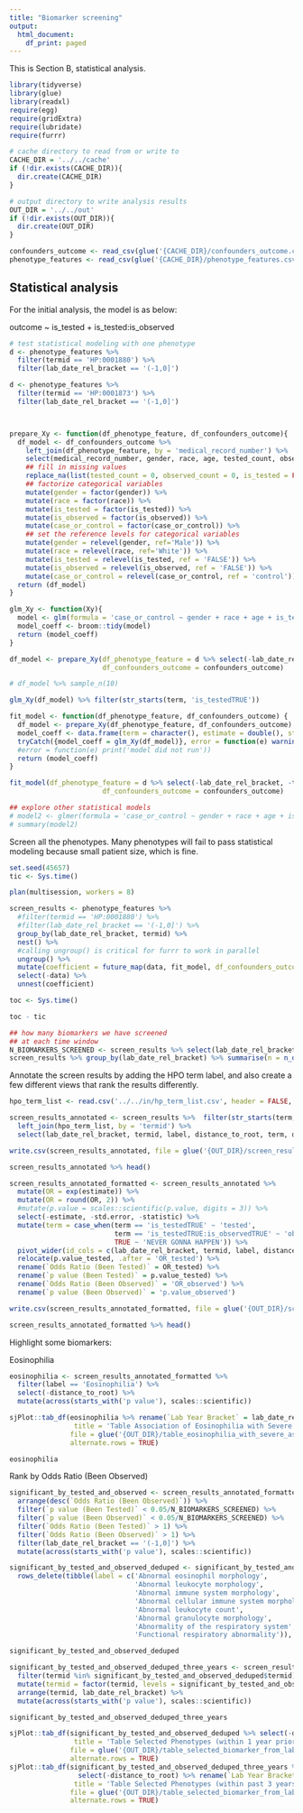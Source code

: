 ```yaml
---
title: "Biomarker screening"
output:
  html_document:
    df_print: paged
---
```


This is Section B, statistical analysis. 

```r
library(tidyverse)
library(glue)
library(readxl)
require(egg)
require(gridExtra)
require(lubridate)
require(furrr)

# cache directory to read from or write to
CACHE_DIR = '../../cache'
if (!dir.exists(CACHE_DIR)){
  dir.create(CACHE_DIR)
}

# output directory to write analysis results
OUT_DIR = '../../out'
if (!dir.exists(OUT_DIR)){
  dir.create(OUT_DIR)
}

confounders_outcome <- read_csv(glue('{CACHE_DIR}/confounders_outcome.csv'))
phenotype_features <- read_csv(glue('{CACHE_DIR}/phenotype_features.csv'))
```


## Statistical analysis
For the initial analysis, the model is as below:

outcome ~ is_tested + is_tested:is_observed


```r
# test statistical modeling with one phenotype
d <- phenotype_features %>% 
  filter(termid == 'HP:0001880') %>%
  filter(lab_date_rel_bracket == '(-1,0]')

d <- phenotype_features %>% 
  filter(termid == 'HP:0001873') %>%
  filter(lab_date_rel_bracket == '(-1,0]')



prepare_Xy <- function(df_phenotype_feature, df_confounders_outcome){
  df_model <- df_confounders_outcome %>% 
    left_join(df_phenotype_feature, by = 'medical_record_number') %>%
    select(medical_record_number, gender, race, age, tested_count, observed_count, is_tested, is_observed, case_or_control) %>%
    ## fill in missing values
    replace_na(list(tested_count = 0, observed_count = 0, is_tested = FALSE, is_observed = FALSE)) %>%
    ## factorize categorical variables
    mutate(gender = factor(gender)) %>%
    mutate(race = factor(race)) %>%
    mutate(is_tested = factor(is_tested)) %>%
    mutate(is_observed = factor(is_observed)) %>%
    mutate(case_or_control = factor(case_or_control)) %>%
    ## set the reference levels for categorical variables
    mutate(gender = relevel(gender, ref='Male')) %>%
    mutate(race = relevel(race, ref='White')) %>%
    mutate(is_tested = relevel(is_tested, ref = 'FALSE')) %>%
    mutate(is_observed = relevel(is_observed, ref = 'FALSE')) %>%
    mutate(case_or_control = relevel(case_or_control, ref = 'control'))
  return (df_model)
}

glm_Xy <- function(Xy){
  model <- glm(formula = 'case_or_control ~ gender + race + age + is_tested / is_observed', data = Xy, family = binomial(link = 'logit'))
  model_coeff <- broom::tidy(model)
  return (model_coeff)
}

df_model <- prepare_Xy(df_phenotype_feature = d %>% select(-lab_date_rel_bracket, -termid), 
                       df_confounders_outcome = confounders_outcome)

# df_model %>% sample_n(10)

glm_Xy(df_model) %>% filter(str_starts(term, 'is_testedTRUE'))

fit_model <- function(df_phenotype_feature, df_confounders_outcome) {
  df_model <- prepare_Xy(df_phenotype_feature, df_confounders_outcome)
  model_coeff <- data.frame(term = character(), estimate = double(), std.error = double(), statistic = double(), p.value = double())
  tryCatch({model_coeff = glm_Xy(df_model)}, error = function(e) warning('cannot fit model'))
  #error = function(e) print('model did not run'))
  return (model_coeff)
}

fit_model(df_phenotype_feature = d %>% select(-lab_date_rel_bracket, -termid), 
                       df_confounders_outcome = confounders_outcome)

## explore other statistical models
# model2 <- glmer(formula = 'case_or_control ~ gender + race + age + is_observed + (1 + is_observed | is_tested)', data = df_model, family = binomial(link = 'logit') )
# summary(model2)
```

Screen all the phenotypes. Many phenotypes will fail to pass statistical modeling because small patient size, which is fine. 

```r
set.seed(45657)
tic <- Sys.time()

plan(multisession, workers = 8)

screen_results <- phenotype_features %>% 
  #filter(termid == 'HP:0001880') %>%
  #filter(lab_date_rel_bracket == '(-1,0]') %>%
  group_by(lab_date_rel_bracket, termid) %>%
  nest() %>%
  #calling ungroup() is critical for furrr to work in parallel
  ungroup() %>%
  mutate(coefficient = future_map(data, fit_model, df_confounders_outcome = confounders_outcome)) %>%
  select(-data) %>%
  unnest(coefficient) 

toc <- Sys.time()

toc - tic
```
```r
## how many biomarkers we have screened
## at each time window
N_BIOMARKERS_SCREENED <- screen_results %>% select(lab_date_rel_bracket, termid) %>% distinct() %>% nrow()
screen_results %>% group_by(lab_date_rel_bracket) %>% summarise(n = n_distinct(termid))
```


Annotate the screen results by adding the HPO term label, and also create a few different views that rank the results differently. 
```r
hpo_term_list <- read.csv('../../in/hp_term_list.csv', header = FALSE, col.names = c('termid', 'distance_to_root', 'label'), stringsAsFactors = FALSE)

screen_results_annotated <- screen_results %>%  filter(str_starts(term, 'is_testedTRUE')) %>% arrange(lab_date_rel_bracket) %>%
  left_join(hpo_term_list, by = 'termid') %>%
  select(lab_date_rel_bracket, termid, label, distance_to_root, term, distance_to_root, estimate, std.error, statistic, p.value) 

write.csv(screen_results_annotated, file = glue('{OUT_DIR}/screen_results_annotated.csv'), row.names = FALSE)

screen_results_annotated %>% head()
```


```r
screen_results_annotated_formatted <- screen_results_annotated %>% 
  mutate(OR = exp(estimate)) %>% 
  mutate(OR = round(OR, 2)) %>% 
  #mutate(p.value = scales::scientific(p.value, digits = 3)) %>% 
  select(-estimate, -std.error, -statistic) %>% 
  mutate(term = case_when(term == 'is_testedTRUE' ~ 'tested',
                          term == 'is_testedTRUE:is_observedTRUE' ~ 'observed',
                          TRUE ~ 'NEVER GONNA HAPPEN')) %>% 
  pivot_wider(id_cols = c(lab_date_rel_bracket, termid, label, distance_to_root), names_from = term, values_from = c(OR, p.value)) %>% 
  relocate(p.value_tested, .after = 'OR_tested') %>% 
  rename(`Odds Ratio (Been Tested)` = OR_tested) %>% 
  rename(`p value (Been Tested)` = p.value_tested) %>% 
  rename(`Odds Ratio (Been Observed)` = 'OR_observed') %>% 
  rename(`p value (Been Observed)` = 'p.value_observed')

write.csv(screen_results_annotated_formatted, file = glue('{OUT_DIR}/screen_results_annotated.csv'), row.names = FALSE)

screen_results_annotated_formatted %>% head()
```

Highlight some biomarkers:

Eosinophilia
```r
eosinophilia <- screen_results_annotated_formatted %>% 
  filter(label == 'Eosinophilia') %>% 
  select(-distance_to_root) %>% 
  mutate(across(starts_with('p value'), scales::scientific))

sjPlot::tab_df(eosinophilia %>% rename(`Lab Year Bracket` = lab_date_rel_bracket), 
                title = 'Table Association of Eosinophilia with Severe Asthma',
               file = glue('{OUT_DIR}/table_eosinophilia_with_severe_asthma.html'),
               alternate.rows = TRUE)

eosinophilia
```

Rank by Odds Ratio (Been Observed)
```r
significant_by_tested_and_observed <- screen_results_annotated_formatted %>% 
  arrange(desc(`Odds Ratio (Been Observed)`)) %>% 
  filter(`p value (Been Tested)` < 0.05/N_BIOMARKERS_SCREENED) %>%
  filter(`p value (Been Observed)` < 0.05/N_BIOMARKERS_SCREENED) %>%
  filter(`Odds Ratio (Been Tested)` > 1) %>% 
  filter(`Odds Ratio (Been Observed)` > 1) %>% 
  filter(lab_date_rel_bracket == '(-1,0]') %>%
  mutate(across(starts_with('p value'), scales::scientific)) 

significant_by_tested_and_observed_deduped <- significant_by_tested_and_observed %>% 
  rows_delete(tibble(label = c('Abnormal eosinophil morphology', 
                               'Abnormal leukocyte morphology',
                               'Abnormal immune system morphology',
                               'Abnormal cellular immune system morphology',
                               'Abnormal leukocyte count',
                               'Abnormal granulocyte morphology',
                               'Abnormality of the respiratory system',
                               'Functional respiratory abnormality')), by = 'label')

significant_by_tested_and_observed_deduped
```
```r
significant_by_tested_and_observed_deduped_three_years <- screen_results_annotated_formatted %>% 
  filter(termid %in% significant_by_tested_and_observed_deduped$termid) %>% 
  mutate(termid = factor(termid, levels = significant_by_tested_and_observed_deduped$termid)) %>% 
  arrange(termid, lab_date_rel_bracket) %>%
  mutate(across(starts_with('p value'), scales::scientific)) 

significant_by_tested_and_observed_deduped_three_years
```

```r
sjPlot::tab_df(significant_by_tested_and_observed_deduped %>% select(-distance_to_root, -lab_date_rel_bracket), 
                title = 'Table Selected Phenotypes (within 1 year prior) Associated with Severe Asthma',
               file = glue('{OUT_DIR}/table_selected_biomarker_from_labs_within_1_year_prior_to_dx.html'), 
               alternate.rows = TRUE)
sjPlot::tab_df(significant_by_tested_and_observed_deduped_three_years %>% 
                 select(-distance_to_root) %>% rename(`Lab Year Bracket` = lab_date_rel_bracket), 
                title = 'Table Selected Phenotypes (within past 3 years) Associated with Severe Asthma',
               file = glue('{OUT_DIR}/table_selected_biomarker_from_labs_within_3_years_prior_to_dx.html'),
               alternate.rows = TRUE)
```



